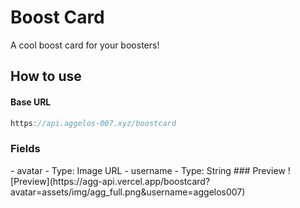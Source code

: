 # Boost Card
A cool boost card for your boosters!
## How to use
#### Base URL 
```js
https://api.aggelos-007.xyz/boostcard
```
### Fields

<Tabs>
  <TabItem value="required" label="Required">
    - avatar
        - Type: Image URL
    - username
      - Type: String
  </TabItem>
</Tabs>
### Preview

<BrowserWindow url="https://api.aggelos-007.xyz/boostcard?avatar=assets/img/agg_full.png&username=aggelos007">
  ![Preview](https://agg-api.vercel.app/boostcard?avatar=assets/img/agg_full.png&username=aggelos007)
</BrowserWindow>
